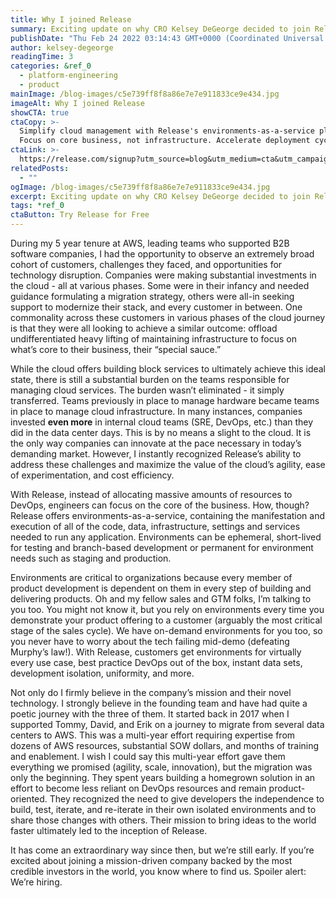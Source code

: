 ```yaml
---
title: Why I joined Release
summary: Exciting update on why CRO Kelsey DeGeorge decided to join Release
publishDate: "Thu Feb 24 2022 03:14:43 GMT+0000 (Coordinated Universal Time)"
author: kelsey-degeorge
readingTime: 3
categories: &ref_0
  - platform-engineering
  - product
mainImage: /blog-images/c5e739ff8f8a86e7e7e911833ce9e434.jpg
imageAlt: Why I joined Release
showCTA: true
ctaCopy: >-
  Simplify cloud management with Release's environments-as-a-service platform.
  Focus on core business, not infrastructure. Accelerate deployment cycles.
ctaLink: >-
  https://release.com/signup?utm_source=blog&utm_medium=cta&utm_campaign=blog-cta&utm_content=kelsey-degeorge-why-i-joined-release
relatedPosts:
  - ""
ogImage: /blog-images/c5e739ff8f8a86e7e7e911833ce9e434.jpg
excerpt: Exciting update on why CRO Kelsey DeGeorge decided to join Release
tags: *ref_0
ctaButton: Try Release for Free
---
```


During my 5 year tenure at AWS, leading teams who supported B2B software companies, I had the opportunity to observe an extremely broad cohort of customers, challenges they faced, and opportunities for technology disruption. Companies were making substantial investments in the cloud - all at various phases. Some were in their infancy and needed guidance formulating a migration strategy, others were all-in seeking support to modernize their stack, and every customer in between. One commonality across these customers in various phases of the cloud journey is that they were all looking to achieve a similar outcome: offload undifferentiated heavy lifting of maintaining infrastructure to focus on what’s core to their business, their “special sauce.”

While the cloud offers building block services to ultimately achieve this ideal state, there is still a substantial burden on the teams responsible for managing cloud services. The burden wasn’t eliminated - it simply transferred. Teams previously in place to manage hardware became teams in place to manage cloud infrastructure. In many instances, companies invested **even more** in internal cloud teams (SRE, DevOps, etc.) than they did in the data center days. This is by no means a slight to the cloud. It is the only way companies can innovate at the pace necessary in today’s demanding market. However, I instantly recognized Release’s ability to address these challenges and maximize the value of the cloud’s agility, ease of experimentation, and cost efficiency.

With Release, instead of allocating massive amounts of resources to DevOps, engineers can focus on the core of the business. How, though? Release offers environments-as-a-service, containing the manifestation and execution of all of the code, data, infrastructure, settings and services needed to run any application. Environments can be ephemeral, short-lived for testing and branch-based development or permanent for environment needs such as staging and production.

Environments are critical to organizations because every member of product development is dependent on them in every step of building and delivering products. Oh and my fellow sales and GTM folks, I’m talking to you too. You might not know it, but you rely on environments every time you demonstrate your product offering to a customer (arguably the most critical stage of the sales cycle). We have on-demand environments for you too, so you never have to worry about the tech failing mid-demo (defeating Murphy’s law!). With Release, customers get environments for virtually every use case, best practice DevOps out of the box, instant data sets, development isolation, uniformity, and more.

Not only do I firmly believe in the company’s mission and their novel technology. I strongly believe in the founding team and have had quite a poetic journey with the three of them. It started back in 2017 when I supported Tommy, David, and Erik on a journey to migrate from several data centers to AWS. This was a multi-year effort requiring expertise from dozens of AWS resources, substantial SOW dollars, and months of training and enablement. I wish I could say this multi-year effort gave them everything we promised (agility, scale, innovation), but the migration was only the beginning. They spent years building a homegrown solution in an effort to become less reliant on DevOps resources and remain product-oriented. They recognized the need to give developers the independence to build, test, iterate, and re-iterate in their own isolated environments and to share those changes with others. Their mission to bring ideas to the world faster ultimately led to the inception of Release.

It has come an extraordinary way since then, but we’re still early. If you’re excited about joining a mission-driven company backed by the most credible investors in the world, you know where to find us. Spoiler alert: We’re hiring.
